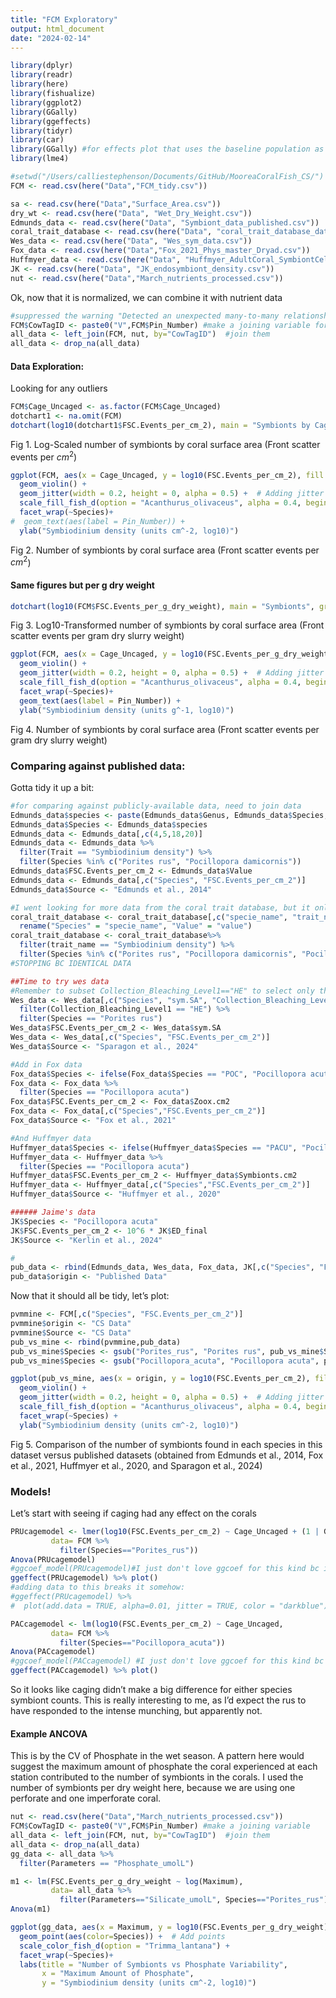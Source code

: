 ```yaml
---
title: "FCM Exploratory"
output: html_document
date: "2024-02-14"
---
```

```r
library(dplyr)
library(readr)
library(here)
library(fishualize)
library(ggplot2)
library(GGally)
library(ggeffects)
library(tidyr)
library(car)
library(GGally) #for effects plot that uses the baseline population as 0
library(lme4)
```

```r
#setwd("/Users/calliestephenson/Documents/GitHub/MooreaCoralFish_CS/")
FCM <- read.csv(here("Data","FCM_tidy.csv"))

sa <- read.csv(here("Data","Surface_Area.csv"))
dry_wt <- read.csv(here("Data", "Wet_Dry_Weight.csv"))
Edmunds_data <- read.csv(here("Data", "Symbiont_data_published.csv"))
coral_trait_database <- read.csv(here("Data", "coral_trait_database_data.csv"))
Wes_data <- read.csv(here("Data", "Wes_sym_data.csv"))
Fox_data <- read.csv(here("Data","Fox_2021_Phys_master_Dryad.csv"))
Huffmyer_data <- read.csv(here("Data", "Huffmyer_AdultCoral_SymbiontCellCounts.csv"))
JK <- read.csv(here("Data", "JK_endosymbiont_density.csv"))
nut <- read.csv(here("Data","March_nutrients_processed.csv"))
```


Ok, now that it is normalized, we can combine it with nutrient data
```r
#suppressed the warning "Detected an unexpected many-to-many relationship between `x` and `y`" because we have a lot of the nutrient metrics for each pin
FCM$CowTagID <- paste0("V",FCM$Pin_Number) #make a joining variable for this and nutrient data
all_data <- left_join(FCM, nut, by="CowTagID")  #join them
all_data <- drop_na(all_data)
```

#### Data Exploration:

Looking for any outliers
```r
FCM$Cage_Uncaged <- as.factor(FCM$Cage_Uncaged) 
dotchart1 <- na.omit(FCM)
dotchart(log10(dotchart1$FSC.Events_per_cm_2), main = "Symbionts by Caging Treatment", groups = dotchart1$Cage_Uncaged)
```
Fig 1. Log-Scaled number of symbionts by coral surface area (Front scatter events per $cm^2$) 

```r
ggplot(FCM, aes(x = Cage_Uncaged, y = log10(FSC.Events_per_cm_2), fill = Species)) +
  geom_violin() +
  geom_jitter(width = 0.2, height = 0, alpha = 0.5) +  # Adding jitter
  scale_fill_fish_d(option = "Acanthurus_olivaceus", alpha = 0.4, begin = 0.3, end = 1)+
  facet_wrap(~Species)+
#  geom_text(aes(label = Pin_Number)) +
  ylab("Symbiodinium density (units cm^-2, log10)")
```
Fig 2. Number of symbionts by coral surface area (Front scatter events per $cm^2$) 

#### Same figures but per g dry weight

```r
dotchart(log10(FCM$FSC.Events_per_g_dry_weight), main = "Symbionts", groups = FCM$Cage_Uncaged)
```

Fig 3. Log10-Transformed number of symbionts by coral surface area (Front scatter events per gram dry slurry weight)

```r
ggplot(FCM, aes(x = Cage_Uncaged, y = log10(FSC.Events_per_g_dry_weight), fill = Species)) +
  geom_violin() +
  geom_jitter(width = 0.2, height = 0, alpha = 0.5) +  # Adding jitter
  scale_fill_fish_d(option = "Acanthurus_olivaceus", alpha = 0.4, begin = 0.3, end = 1)+
  facet_wrap(~Species)+
  geom_text(aes(label = Pin_Number)) +
  ylab("Symbiodinium density (units g^-1, log10)")
```
Fig 4. Number of symbionts by coral surface area (Front scatter events per gram dry slurry weight)

### Comparing against published data:
Gotta tidy it up a bit:
```r
#for comparing against publicly-available data, need to join data
Edmunds_data$species <- paste(Edmunds_data$Genus, Edmunds_data$Species, sep = " ")
Edmunds_data$Species <- Edmunds_data$species
Edmunds_data <- Edmunds_data[,c(4,5,18,20)]
Edmunds_data <- Edmunds_data %>% 
  filter(Trait == "Symbiodinium density") %>% 
  filter(Species %in% c("Porites rus", "Pocillopora damicornis"))
Edmunds_data$FSC.Events_per_cm_2 <- Edmunds_data$Value
Edmunds_data <- Edmunds_data[,c("Species", "FSC.Events_per_cm_2")]
Edmunds_data$Source <- "Edmunds et al., 2014"

#I went looking for more data from the coral trait database, but it only had the same data as the Edmunds paper:
coral_trait_database <- coral_trait_database[,c("specie_name", "trait_name", "methodology_name","value")] %>% 
  rename("Species" = "specie_name", "Value" = "value") 
coral_trait_database <- coral_trait_database%>% 
  filter(trait_name == "Symbiodinium density") %>% 
  filter(Species %in% c("Porites rus", "Pocillopora damicornis", "Pocillopora acuta"))
#STOPPING BC IDENTICAL DATA

##Time to try wes data
#Remember to subset Collection_Bleaching_Level1=="HE" to select only the healthy samples, then you can visualize either "sym.SA" or "log10.sym.SA".
Wes_data <- Wes_data[,c("Species", "sym.SA", "Collection_Bleaching_Level1")] %>% 
  filter(Collection_Bleaching_Level1 == "HE") %>% 
  filter(Species == "Porites rus")
Wes_data$FSC.Events_per_cm_2 <- Wes_data$sym.SA
Wes_data <- Wes_data[,c("Species", "FSC.Events_per_cm_2")]
Wes_data$Source <- "Sparagon et al., 2024"

#Add in Fox data
Fox_data$Species <- ifelse(Fox_data$Species == "POC", "Pocillopora acuta", Fox_data$Species) 
Fox_data <- Fox_data %>% 
  filter(Species == "Pocillopora acuta")
Fox_data$FSC.Events_per_cm_2 <- Fox_data$Zoox.cm2
Fox_data <- Fox_data[,c("Species","FSC.Events_per_cm_2")]
Fox_data$Source <- "Fox et al., 2021"

#And Huffmyer data
Huffmyer_data$Species <- ifelse(Huffmyer_data$Species == "PACU", "Pocillopora acuta", Huffmyer_data$Species) 
Huffmyer_data <- Huffmyer_data %>% 
  filter(Species == "Pocillopora acuta")
Huffmyer_data$FSC.Events_per_cm_2 <- Huffmyer_data$Symbionts.cm2
Huffmyer_data <- Huffmyer_data[,c("Species","FSC.Events_per_cm_2")]
Huffmyer_data$Source <- "Huffmyer et al., 2020"

###### Jaime's data
JK$Species <- "Pocillopora acuta"
JK$FSC.Events_per_cm_2 <- 10^6 * JK$ED_final
JK$Source <- "Kerlin et al., 2024"

#
pub_data <- rbind(Edmunds_data, Wes_data, Fox_data, JK[,c("Species", "FSC.Events_per_cm_2", "Source")])
pub_data$origin <- "Published Data"
```
Now that it should all be tidy, let's plot:
```r
pvmmine <- FCM[,c("Species", "FSC.Events_per_cm_2")]
pvmmine$origin <- "CS Data"
pvmmine$Source <- "CS Data"
pub_vs_mine <- rbind(pvmmine,pub_data)
pub_vs_mine$Species <- gsub("Porites_rus", "Porites rus", pub_vs_mine$Species)
pub_vs_mine$Species <- gsub("Pocillopora_acuta", "Pocillopora acuta", pub_vs_mine$Species)

ggplot(pub_vs_mine, aes(x = origin, y = log10(FSC.Events_per_cm_2), fill = Species, shape = Source)) +
  geom_violin() +
  geom_jitter(width = 0.2, height = 0, alpha = 0.5) +  # Adding jitter
  scale_fill_fish_d(option = "Acanthurus_olivaceus", alpha = 0.4, begin = 0.3, end = 1) +
  facet_wrap(~Species) +
  ylab("Symbiodinium density (units cm^-2, log10)")

```

Fig 5. Comparison of the number of symbionts found in each species in this dataset versus published datasets (obtained from Edmunds et al., 2014, Fox et al., 2021, Huffmyer et al., 2020, and Sparagon et al., 2024)

### Models!

Let's start with seeing if caging had any effect on the corals
```r
PRUcagemodel <- lmer(log10(FSC.Events_per_cm_2) ~ Cage_Uncaged + (1 | Genotype), 
         data= FCM %>%
           filter(Species=="Porites_rus"))
Anova(PRUcagemodel)
#ggcoef_model(PRUcagemodel)#I just don't love ggcoef for this kind bc it takes away se on A
ggeffect(PRUcagemodel) %>% plot()
#adding data to this breaks it somehow:
#ggeffect(PRUcagemodel) %>% 
#  plot(add.data = TRUE, alpha=0.01, jitter = TRUE, color = "darkblue")
```
```r
PACcagemodel <- lm(log10(FSC.Events_per_cm_2) ~ Cage_Uncaged, 
         data= FCM %>%
           filter(Species=="Pocillopora_acuta"))
Anova(PACcagemodel)
#ggcoef_model(PACcagemodel) #I just don't love ggcoef for this kind bc it takes away se on A
ggeffect(PACcagemodel) %>% plot()
```
So it looks like caging didn't make a big difference for either species symbiont counts. This is really interesting to me, as I'd expect the rus to have responded to the intense munching, but apparently not.


#### Example ANCOVA 

This is by the CV of Phosphate in the wet season. A pattern here would suggest the maximum amount of phosphate the coral experienced at each station contributed to the number of symbionts in the corals. I used the number of symbionts per dry weight here, because we are using one perforate and one imperforate coral. 

```r
nut <- read.csv(here("Data","March_nutrients_processed.csv"))
FCM$CowTagID <- paste0("V",FCM$Pin_Number) #make a joining variable
all_data <- left_join(FCM, nut, by="CowTagID")  #join them
all_data <- drop_na(all_data)
gg_data <- all_data %>% 
  filter(Parameters == "Phosphate_umolL")
```


```r
m1 <- lm(FSC.Events_per_g_dry_weight ~ log(Maximum), 
         data= all_data %>%
           filter(Parameters=="Silicate_umolL", Species=="Porites_rus"))
Anova(m1)
```


```r
ggplot(gg_data, aes(x = Maximum, y = log10(FSC.Events_per_g_dry_weight),)) +
  geom_point(aes(color=Species)) +  # Add points
  scale_color_fish_d(option = "Trimma_lantana") +
  facet_wrap(~Species)+
  labs(title = "Number of Symbionts vs Phosphate Variability",
       x = "Maximum Amount of Phosphate",
       y = "Symbiodinium density (units cm^-2, log10)")
```






